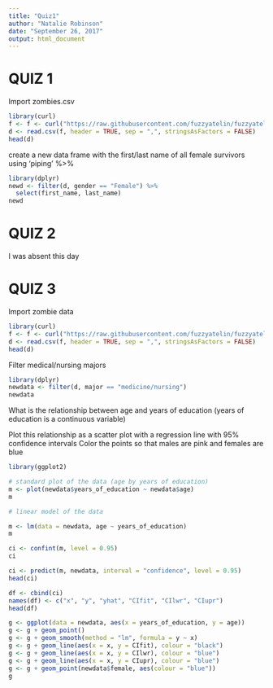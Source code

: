 ```yaml
---
title: "Quiz1"
author: "Natalie Robinson"
date: "September 26, 2017"
output: html_document
---
```


# QUIZ 1
Import zombies.csv
```r
library(curl)
f <- f <- curl("https://raw.githubusercontent.com/fuzzyatelin/fuzzyatelin.github.io/master/AN597_Fall17/zombies.csv")
d <- read.csv(f, header = TRUE, sep = ",", stringsAsFactors = FALSE)
head(d)
```

create a new data frame with the first/last name of all female survivors using 'piping' %>%
```r
library(dplyr)
newd <- filter(d, gender == "Female") %>%
  select(first_name, last_name)
newd
```

# QUIZ 2

I was absent this day

# QUIZ 3

Import zombie data
```r
library(curl)
f <- f <- curl("https://raw.githubusercontent.com/fuzzyatelin/fuzzyatelin.github.io/master/AN597_Fall17/zombies.csv")
d <- read.csv(f, header = TRUE, sep = ",", stringsAsFactors = FALSE)
head(d)
```

Filter medical/nursing majors
```r
library(dplyr)
newdata <- filter(d, major == "medicine/nursing")
newdata
```

What is the relationship between age and years of education (years of education is a continuous variable)

Plot this relationship as a scatter plot with a regression line with 95% confidence intervals
Color the points so that males are pink and females are blue

```r
library(ggplot2)

# standard plot of the data (age by years of education)
m <- plot(newdata$years_of_education ~ newdata$age)
m
```

```r
# linear model of the data

m <- lm(data = newdata, age ~ years_of_education)
m

ci <- confint(m, level = 0.95)
ci

ci <- predict(m, newdata, interval = "confidence", level = 0.95)
head(ci)

df <- cbind(ci)
names(df) <- c("x", "y", "yhat", "CIfit", "CIlwr", "CIupr")
head(df)

g <- ggplot(data = newdata, aes(x = years_of_education, y = age))
g <- g + geom_point()
g <- g + geom_smooth(method = "lm", formula = y ~ x)
g <- g + geom_line(aes(x = x, y = CIfit), colour = "black")
g <- g + geom_line(aes(x = x, y = CIlwr), colour = "blue")
g <- g + geom_line(aes(x = x, y = CIupr), colour = "blue")
g <- g + geom_point(newdata$female, aes(colour = "blue"))
g
```



